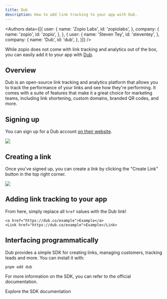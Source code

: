```yaml
---
title: Dub
description: How to add link tracking to your app with Dub.
---
```



<Authors data={[{
  user: {
    name: 'Zopio Labs',
    id: 'zopiolabs',
  },
  company: {
    name: 'zopio',
    id: 'zopio',
  },
}, {
  user: {
    name: 'Steven Tey',
    id: 'steventey',
  },
  company: {
    name: 'Dub',
    id: 'dub',
  },
}]} />

While zopio does not come with link tracking and analytics out of the box, you can easily add it to your app with [Dub](https://dub.co/).

## Overview

Dub is an open-source link tracking and analytics platform that allows you to track the performance of your links and see how they're performing. It comes with a suite of features that make it a great choice for marketing teams, including link shortening, custom domains, branded QR codes, and more.

## Signing up

You can sign up for a Dub account [on their website](https://app.dub.co/register).

<Frame>
  <img src="/images/dub-register.png" style={{ borderRadius: '0.5rem' }} />
</Frame>

## Creating a link

Once you've signed up, you can create a link by clicking the "Create Link" button in the top right corner.

<Frame>
  <img src="/images/dub-create.png" style={{ borderRadius: '0.5rem' }} />
</Frame>

## Adding link tracking to your app

From here, simply replace all `href` values with the Dub link!

```tsx
<a href="https://dub.co/example">Example</a>
<Link href="https://dub.co/example">Example</Link>
```

## Interfacing programmatically

Dub provides a simple SDK for creating links, managing customers, tracking leads and more. You can install it with:

```sh Terminal
pnpm add dub
```

For more information on the SDK, you can refer to the official documentation.

<Card title="Documentation" icon="book" href="https://dub.co/docs/api-reference/introduction" horizontal>
  Explore the SDK documentation
</Card>

